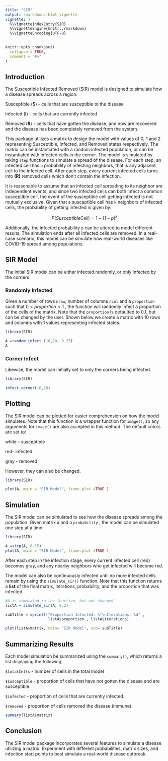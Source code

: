 ```yaml
---
title: "SIR"
output: rmarkdown::html_vignette
vignette: >
  %\VignetteIndexEntry{SIR}
  %\VignetteEngine{knitr::rmarkdown}
  %\VignetteEncoding{UTF-8}
---
```


```r
knitr::opts_chunk$set(
  collapse = TRUE,
  comment = "#>"
)

```

## Introduction

The Susceptible Infected Removed (SIR) model is designed to simulate how a disease spreads across a region.

Susceptible (**S**) - cells that are susceptible to the disease

Infected (**I**) - cells that are currently infected

Removed (**R**) - cells that have gotten the disease, and now are recovered and the disease has been completely removed from the system.

This package utilizes a matrix to design the model with values of 0, 1 and 2 representing Susceptible, Infected, and Removed states respectively. The matrix can be instantiated with a random infected population, or can be instantiated with infected cells in the corner. The model is simulated by taking `step` functions to simulate a spread of the disease. For each step, an infected cell has `p` probability of infecting neighbors, that is any adjacent cell to the infected cell. After each step, every current infected cells turns into **(R)** removed cells which don't contain the infection.

It is reasonable to assume that an infected cell spreading to its neighbor are independent events, and since two infected cells can both infect a common susceptible cell, the event of the susceptible cell getting infected is not mutually exclusive. Given that a susceptible cell has `k` neighbors of infected cells, the probability of getting infected is given by:

$$
P(Susceptible Cell) = 1 - (1- p)^k
$$

Additionally, the infected probability `p` can be altered to model different results. The simulation ends after all infected cells are removed. In a real-case scenario, this model can be simulate how real-world diseases like COVID-19 spread among populations.

## SIR Model

The initial SIR model can be either infected randomly, or only infected by the corners.

### Randomly Infected

Given a number of rows `nrow`, number of columns `ncol` and a `proportion` such that $0<proportion<1$ , the function will randomly infect a proportion of the cells of the matrix. Note that the `proportion` is defaulted to 0.1, but can be changed by the user. Shown below we create a matrix with 10 rows and columns with 1 values representing infected states.

```r
library(SIR)
```

```r

A =random_infect (10,10, 0.25)
A
```

### Corner Infect

Likewise, the model can initially set to only the corners being infected.

```r
library(SIR)

infect_corner(10,10)
```

## Plotting

The SIR model can be plotted for easier comprehension on how the model simulates. Note that this function is a wrapper function for `image()`, so any arguments for `image()` are also accepted in this method. The default colors are set to:

white - susceptible

red- infected

gray - removed

However, they can also be changed.

```r
library(SIR)

plot(A, main = "SIR Model", frame.plot =TRUE )
```

## Simulation

The SIR model can be simulated to see how the disease spreads among the population. Given matrix `A` and a `probability` , the model can be simulated one step at a time:

```r
library(SIR)

A =step(A, 0.15)
plot(A, main = "SIR Model", frame.plot =TRUE )
```

After each step in the infection stage, every current infected cell (red) becomes gray, and any nearby neighbors who get infected will become red.

The model can also be continuously infected until no more infected cells remain by using the `simulate_sir()` function. Note that this function returns a **list** of the final matrix, iterations, probability, and the proportion that was infected.

```r
#A is simulated in the function, but not changed 
listA = simulate_sir(A, 0.2)

subTitle = sprintf("Proportion Infected: %f\nIterations: %d" ,
                   listA$proportion , listA$iterations)

plot(listA$matrix, main= "SIR Model", sub= subTitle)

```

## Summarizing Results

Each model simulation be summarized using the `summary()`, which returns a list displaying the following:

`$totalCells` - number of cells in the total model

`$susceptible` - proportion of cells that have not gotten the disease and are susceptible.

`$infected` - proportion of cells that are currently infected.

`$removed` - proportion of cells removed the disease (immune).

```r
summary(listA$matrix)
```

## Conclusion

The SIR model package incorporates several features to simulate a disease utilizing a matrix. Experiment with different probabilities, matrix sizes, and infection start points to best simulate a real-world disease outbreak.
